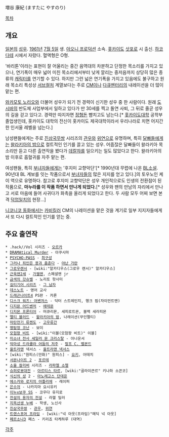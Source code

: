 増谷 康紀 (ますたに やすのり)

[[목차]]

== 개요 ==
[[일본]]의 [[성우]]. [[1961년]] [[7월 5일]] 생. [[아오니 프로덕션]] 소속. [[홋카이도]] [[삿포로]] 시 출신. [[하코다테]] 시에서 자랐다. 혈액형은 O형.

'바리톤'이라는 표현이 잘 어울리는 중간 음역대의 차분하고 단정한 목소리를 가지고 있으나, 연기폭이 매우 넓어 미친 목소리에서부터 낮게 깔리는 중저음까지 상당히 많은 종류의 [[캐릭터]]를 연기할 수 있다. 하지만 그런 넓은 연기폭을 가지고 있음에도 불구하고 원래 목소리 특성상 [[서브컬처]] 계열보다는 주로 [[CM]]이나 [[다큐멘터리]]의 내레이션을 더 많이 맡는 편.

[[와카모토 노리오]]와 더불어 성우가 되기 전 경력이 신기한 성우 중 한 사람이다. 원래 [[도시바]]의 반도체 사업부에서 일하고 있다가 만 30세를 찍고 돌연 사퇴, 그 뒤로 줄곧 성우의 길을 걷고 있다고. 경력만 따지자면 [[정형돈]] 뺨치고도 남는다.[* [[홋카이도대학]] 공학부 졸업생인데, 홋카이도 대학의 전신이 홋카이도 제국대학이라서 우리나라로 치면 어지간한 인서울 레벨을 넘는다.]

남성팬들에게는 주로 [[진삼국무쌍]] 시리즈의 [[관우]]와 [[위연]]으로 유명하며, 특히 [[달빠]]들에게는 [[왈라키아의 밤]]으로 컬트적인 인기를 끌고 있는 성우. 어줍잖은 달빠들이 왈라키아 목소리만 듣고 다른 출연작을 봤다가 [[데칼챠]]를 일으키는 일도 많았다고 한다. 왈라키아의 밤 이후로 흡혈귀를 자주 맡는 편.

여성팬들, 특히 [[부녀자]]들에게는 '후지미 교향악단'[* 1990년대 무렵에 나온 [[BL]]소설. 90년대 BL 계보를 잇는 작품으로서 [[부녀자]]들의 많은 지지를 얻고 있다.]의 토우노인 케이 역으로 유명하다. 참고로 후지미 교향악단은 성우 개인적으로도 인생의 전환점이 된 작품으로, '''마누라를 이 작품 하면서 만나게 되었다.'''[* 성우와 팬의 만남의 자리에서 만나고 서로 마음에 들어 사귀다가 화촉을 올리게 되었다고 한다. 두 사람 모두 어찌 보면 본격 [[덕업일치]]의 현장…]

[[니코니코 동화]]에서는 [[카비킬러]] CM의 나레이션을 맡은 것을 계기로 일부 지지자들에게서 또 다시 컬트적인 인기를 얻는 중.

== 주요 출연작 ==
 * .hack//Vol 시리즈 - [[오르카]]
 * [[DRAMAtical Murder]] - 아쿠시마
 * [[PSYCHO-PASS]] - [[최구성]]
 * [[그러나 죄인은 용과 춤춘다]] - [[야난 가란]]
 * [[그로우랜서]] - [wiki:"알카디우스(그로우 랜서)" 알카디우스]
 * [[근육맨2세]] - [[가젤맨]], 스페셜맨 jr
 * [[금색의 갓슈벨]] - 노리토 핫사미 
 * [[길티기어 시리즈]] - [[그 남자(길티기어 시리즈)|그 남자]]
 * [[데스노트]] - 영어 교사
 * [[드래곤나이트4]] PS판 - 카론
 * [[디스크 워즈: 어벤저스]] - 닥터 스트레인지, 행크 핌(자이언트맨)
 * [[디지몬 어드벤처]] - [[에테몬]]
 * [[디지몬 프론티어]] - 머큐리몬, 세피로트몬, 블랙 세라피몬
 * [[멜티 블러드]] - [[왈라키아의 밤]], 나레이션(무인멜티)
 * [[마탄전기 류켄도]] - [[고우류간]]
 * [[명탐정 코난]] - 보이
 * [[모험왕 비트]] - [wiki:"이블(모험왕 비트)" 이블]
 * [[미소녀 전사 세일러 문 크리스탈]] - 아나운서
 * [[악마성 드라큘라 어둠의 저주]] - [[랄프 C. 벨몬드]]
 * [[울트라맨]] 넥서스 - [[울트라맨 넥서스]]
 * [wiki:"원피스(만화)" 원피스] - [[요키]], 어태치
 * [[서몬나이트 2]] - [[포르테]]
 * [[소울 칼리버]] 시리즈 - [[라파엘 소렐]]
 * [[슈퍼로봇대전]] - [[아르티스 타르]], [wiki:"골라이큰르" 키나하 소콘코]
 * [[식신의 성]] 2 - [[아노레고스 단데온]]
 * [[에스카와 로지의 아틀리에]] - 레이퍼
 * [[은수저]] - 나카지마 요시유키
 * [[이누x보쿠 SS]] - 코우다 유지로
 * [[전설의 용자의 전설]] - 라헬 밀러
 * [[지옥선생 누베]] - 학생, 노신사
 * [[진삼국무쌍]] - [[관우]], [[위연]]
 * [[트랜스포머 프라임]] - [wiki:"넉 아웃(프라임)"메딕 넉 아웃]
 * [[페르소나3]] 페스 - 키리죠 타케하루 (대역)
 

[[각주]]
